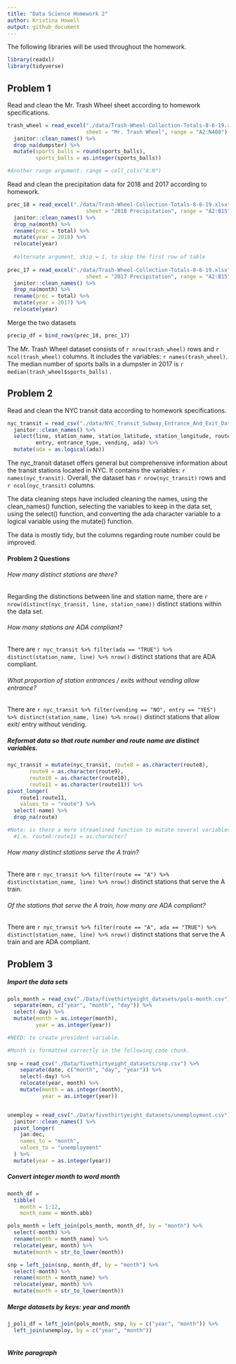```yaml
---
title: "Data Science Homework 2"
author: Kristina Howell
output: github_document
---
```


The following libraries will be used throughout the homework. 

```r
library(readxl)
library(tidyverse)
```


## Problem 1

Read and clean the Mr. Trash Wheel sheet according to homework specifications. 

```r
trash_wheel = read_excel("./data/Trash-Wheel-Collection-Totals-8-6-19.xlsx", 
                         sheet = "Mr. Trash Wheel", range = "A2:N408") %>% 
  janitor::clean_names() %>% 
  drop_na(dumpster) %>% 
  mutate(sports_balls = round(sports_balls), 
         sports_balls = as.integer(sports_balls))

#Another range argument: range = cell_cols("A:N")
```

Read and clean the precipitation data for 2018 and 2017 according to homework.

```r
prec_18 = read_excel("./data/Trash-Wheel-Collection-Totals-8-6-19.xlsx", 
                         sheet = "2018 Precipitation", range = "A2:B15") %>% 
  janitor::clean_names() %>% 
  drop_na(month) %>% 
  rename(prec = total) %>% 
  mutate(year = 2018) %>% 
  relocate(year)
  
  #alternate argument, skip = 1, to skip the first row of table
  
prec_17 = read_excel("./data/Trash-Wheel-Collection-Totals-8-6-19.xlsx", 
                         sheet = "2017 Precipitation", range = "A2:B15") %>% 
  janitor::clean_names() %>% 
  drop_na(month) %>% 
  rename(prec = total) %>% 
  mutate(year = 2017) %>% 
  relocate(year)
```

Merge the two datasets

```r

precip_df = bind_rows(prec_18, prec_17)

```


The Mr. Trash Wheel dataset consists of `r nrow(trash_wheel)` rows and `r ncol(trash_wheel)` columns. It includes the variables: `r names(trash_wheel)`. The median number of sports balls in a dumpster in 2017 is `r median(trash_wheel$sports_balls)` .

## Problem 2

Read and clean the NYC transit data according to homework specifications. 

```r
nyc_transit = read_csv("./data/NYC_Transit_Subway_Entrance_And_Exit_Data.csv") %>% 
  janitor::clean_names() %>% 
  select(line, station_name, station_latitude, station_longitude, route1:route11, 
         entry, entrance_type, vending, ada) %>% 
  mutate(ada = as.logical(ada))
```

The nyc_transit dataset offers general but comprehensive information about the transit stations located in NYC. It contains the variables: `r names(nyc_transit)`. Overall, the dataset has `r nrow(nyc_transit)` rows and `r ncol(nyc_transit)` columns. 

The data cleaning steps have included cleaning the names, using the clean_names() function, selecting the variables to keep in the data set, using the select() function, and converting the ada character variable to a logical variable using the mutate() function. 

The data is mostly tidy, but the columns regarding route number could be improved. 

#### Problem 2 Questions

###### How many distinct stations are there? 

Regarding the distinctions between line and station name, there are `r nrow(distinct(nyc_transit, line, station_name))` distinct stations within the data set.

###### How many stations are ADA compliant?

There are `r nyc_transit %>% filter(ada == "TRUE") %>% distinct(station_name, line) %>% nrow()` distinct stations that are ADA compliant.

###### What proportion of station entrances / exits without vending allow entrance?

There are `r nyc_transit %>% filter(vending == "NO", entry == "YES") %>% distinct(station_name, line) %>% nrow()` distinct stations that allow exit/ entry without vending.

##### Reformat data so that route number and route name are distinct variables. 

```r
nyc_transit = mutate(nyc_transit, route8 = as.character(route8),
       route9 = as.character(route9),
       route10 = as.character(route10),
       route11 = as.character(route11)) %>% 
pivot_longer(
    route1:route11,
    values_to = "route") %>% 
  select(-name) %>% 
  drop_na(route)

#Note: is there a more streamlined function to mutate several variables at once?
  #i.e. route8:route11 = as.character?
```

###### How many distinct stations serve the A train? 

There are `r nyc_transit %>% filter(route == "A") %>% distinct(station_name, line) %>% nrow()` distinct stations that serve the A train.

###### Of the stations that serve the A train, how many are ADA compliant?

There are `r nyc_transit %>% filter(route == "A", ada == "TRUE") %>% distinct(station_name, line) %>% nrow()` distinct stations that serve the A train and are ADA compliant.

## Problem 3

##### Import the data sets

```r

pols_month = read_csv("./Data/fivethirtyeight_datasets/pols-month.csv") %>% 
  separate(mon, c("year", "month", "day")) %>% 
  select(-day) %>% 
  mutate(month = as.integer(month),
         year = as.integer(year))

#NEED: to create president variable.

#Month is formatted correctly in the following code chunk. 
  
snp = read_csv("./Data/fivethirtyeight_datasets/snp.csv") %>% 
    separate(date, c("month", "day", "year")) %>% 
    select(-day) %>% 
    relocate(year, month) %>% 
    mutate(month = as.integer(month),
           year = as.integer(year))


unemploy = read_csv("./Data/fivethirtyeight_datasets/unemployment.csv") %>% 
  janitor::clean_names() %>% 
  pivot_longer(
    jan:dec,
    names_to = "month",
    values_to = "unemployment"
  ) %>% 
  mutate(year = as.integer(year))
```


##### Convert integer month to word month 

```r

month_df = 
  tibble( 
    month = 1:12,
    month_name = month.abb)

pols_month = left_join(pols_month, month_df, by = "month") %>% 
  select(-month) %>% 
  rename(month = month_name) %>% 
  relocate(year, month) %>% 
  mutate(month = str_to_lower(month))

snp = left_join(snp, month_df, by = "month") %>% 
  select(-month) %>% 
  rename(month = month_name) %>% 
  relocate(year, month) %>% 
  mutate(month = str_to_lower(month))

```


##### Merge datasets by keys: year and month

```r

j_poli_df = left_join(pols_month, snp, by = c("year", "month")) %>% 
  left_join(unemploy, by = c("year", "month"))
 
```

##### Write paragraph

